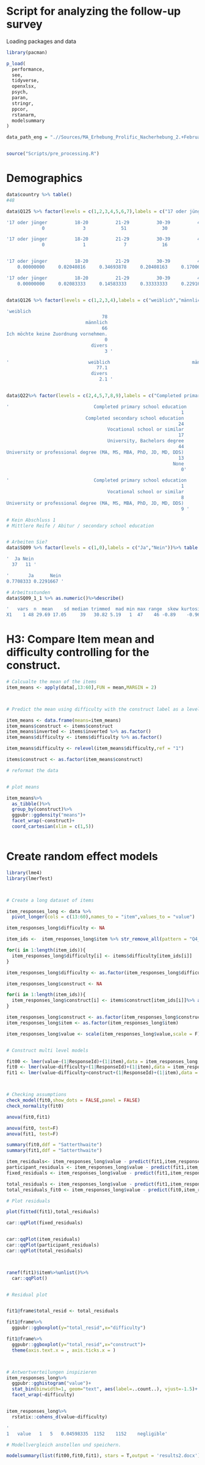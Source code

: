 # Script for analyzing the follow-up survey
Loading packages and data
```r
library(pacman)

p_load(
  performance,
  see,
  tidyverse,
  openxlsx,
  psych,
  paran,
  stringr,
  ppcor,
  rstanarm,
  modelsummary
)

```

```r
data_path_eng = ".//Sources/MA_Erhebung_Prolific_Nacherhebung_2.+Februar+2024_06.02.csv"


source("Scripts/pre_processing.R")
```



# Demographics

```r
data$country %>% table()
#48

data$Q125 %>% factor(levels = c(1,2,3,4,5,6,7),labels = c("17 oder jünger","18-20","21-29","30-39","40-49","50-59","60 oder älter"))%>% table() %>%prop.table()

'17 oder jünger          18-20          21-29          30-39          40-49          50-59  60 oder älter 
             0              3             51             30             25             24             14 '

'17 oder jünger          18-20          21-29          30-39          40-49          50-59  60 oder älter 
             0              1              7             16             11              6              7 '


'17 oder jünger          18-20          21-29          30-39          40-49          50-59  60 oder älter 
    0.00000000     0.02040816     0.34693878     0.20408163     0.17006803     0.16326531     0.09523810 '

'17 oder jünger          18-20          21-29          30-39          40-49          50-59  60 oder älter 
    0.00000000     0.02083333     0.14583333     0.33333333     0.22916667     0.12500000     0.14583333 '


data$Q126 %>% factor(levels = c(1,2,3,4),labels = c("weiblich","männlich","Ich möchte keine Zuordnung vornehmen.","divers"))%>% table() %>%prop.table()%>%round(3)*100

'weiblich 
                                   78 
                             männlich 
                                   66 
Ich möchte keine Zuordnung vornehmen. 
                                    0 
                               divers 
                                    3 '

'                             weiblich                              männlich Ich möchte keine Zuordnung vornehmen. 
                                 77.1                                  20.8                                   0.0 
                               divers 
                                  2.1 '


data$Q22%>% factor(levels = c(2,4,5,7,8,9),labels = c("Completed primary school education","Completed secondary school education","Vocational school or similar","University, Bachelors degree","University or professional degree (MA, MS, MBA, PhD, JD, MD, DDS)","None"))%>% table() %>%prop.table()%>%round(3)*100

'                               Completed primary school education 
                                                                1 
                             Completed secondary school education 
                                                               24 
                                     Vocational school or similar 
                                                               17 
                                     University, Bachelors degree 
                                                               44 
University or professional degree (MA, MS, MBA, PhD, JD, MD, DDS) 
                                                               13 
                                                             None 
                                                                0'

'                               Completed primary school education                              Completed secondary school education 
                                                                1                                                                11 
                                     Vocational school or similar                                      University, Bachelors degree 
                                                                8                                                                19 
University or professional degree (MA, MS, MBA, PhD, JD, MD, DDS)                                                              None 
                                                                9 '

# Kein Abschluss 1
# Mittlere Reife / Abitur / secondary school education 


# Arbeiten Sie?
data$SQ09 %>% factor(levels = c(1,0),labels = c("Ja","Nein"))%>% table()

'  Ja Nein 
  37   11 '

'       Ja      Nein 
0.7708333 0.2291667 '

# Arbeitsstunden
data$SQ09_1_1 %>% as.numeric()%>%describe()

'   vars  n  mean    sd median trimmed  mad min max range  skew kurtosis   se
X1    1 48 29.69 17.05     39   30.82 5.19   1  47    46 -0.89    -0.96 2.46'
```

# H3: Compare Item mean and difficulty controlling for the construct. 

```r
# Calcualte the mean of the items
item_means <- apply(data[,13:60],FUN = mean,MARGIN = 2)



# Predict the mean using difficulty with the construct label as a level 1 variable

item_means <- data.frame(means=item_means)
item_means$construct <- items$construct
item_means$inverted <- items$inverted %>% as.factor()
item_means$difficulty <- items$difficulty %>% as.factor()

item_means$difficulty <- relevel(item_means$difficulty,ref = "1")

items$construct <- as.factor(item_means$construct)

# reformat the data


# plot means

item_means%>%
  as_tibble()%>%
  group_by(construct)%>%
  ggpubr::ggdensity("means")+
  facet_wrap(~construct)+
  coord_cartesian(xlim = c(1,5))



```


# Create random effect models

```r
library(lme4)
library(lmerTest)



# Create a long dataset of items

item_responses_long <- data %>% 
  pivot_longer(cols = c(13:60),names_to = "item",values_to = "value")

item_responses_long$difficulty <- NA

item_ids <-  item_responses_long$item %>% str_remove_all(pattern = "Q4_")%>% as.numeric()

for(i in 1:length(item_ids)){
  item_responses_long$difficulty[i] <- items$difficulty[item_ids[i]]
}

item_responses_long$difficulty <- as.factor(item_responses_long$difficulty)

item_responses_long$construct <- NA

for(i in 1:length(item_ids)){
  item_responses_long$construct[i] <- items$construct[item_ids[i]]%>% as.character()
}

item_responses_long$construct <- as.factor(item_responses_long$construct)
item_responses_long$item <- as.factor(item_responses_long$item)

item_responses_long$value <- scale(item_responses_long$value,scale = F)


# Construct multi level models

fit00 <- lmer(value~(1|ResponseId)+(1|item),data = item_responses_long,REML = T)
fit0 <- lmer(value~difficulty+(1|ResponseId)+(1|item),data = item_responses_long,REML = T)
fit1 <- lmer(value~difficulty+construct+(1|ResponseId)+(1|item),data = item_responses_long,REML = T)



# Checking assumptions
check_model(fit0,show_dots = FALSE,panel = FALSE)
check_normality(fit0)

anova(fit0,fit1)

anova(fit0, test=F)
anova(fit1, test=F)

summary(fit0,ddf = "Satterthwaite")
summary(fit1,ddf = "Satterthwaite")

item_residuals<- item_responses_long$value - predict(fit1,item_responses_long, re.form = ~(1|item),random.only=T)
participant_residuals <- item_responses_long$value - predict(fit1,item_responses_long, re.form = ~(1|ResponseId),random.only=T)
fixed_residuals <- item_responses_long$value - predict(fit1,item_responses_long, re.form = NA)

total_residuals <- item_responses_long$value - predict(fit1,item_responses_long, re.form = NULL)
total_residuals_fit0 <- item_responses_long$value - predict(fit0,item_responses_long, re.form = NULL)

# Plot residuals

plot(fitted(fit1),total_residuals)

car::qqPlot(fixed_residuals)


car::qqPlot(item_residuals)
car::qqPlot(participant_residuals)
car::qqPlot(total_residuals)



ranef(fit1)$item%>%unlist()%>%
  car::qqPlot()


# Residual plot


fit1@frame$total_resid <- total_residuals

fit1@frame%>%
  ggpubr::ggboxplot(y="total_resid",x="difficulty")

fit1@frame%>%
  ggpubr::ggboxplot(y="total_resid",x="construct")+
  theme(axis.text.x = , axis.ticks.x = )



# Antwortverteilungen inspizieren
item_responses_long%>%
  ggpubr::gghistogram("value")+
  stat_bin(binwidth=1, geom="text", aes(label=..count..), vjust=-1.5)+
  facet_wrap(~difficulty)


item_responses_long%>%
  rstatix::cohens_d(value~difficulty)

'
1	value	1	5	0.04598335	1152	1152	negligible'

# Modellvergleich anstellen und speichern.

modelsummary(list(fit00,fit0,fit1), stars = T,output = 'results2.docx')
```





